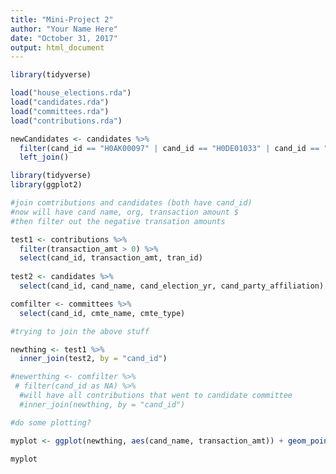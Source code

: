```yaml
---
title: "Mini-Project 2"
author: "Your Name Here"
date: "October 31, 2017"
output: html_document
---
```


```r
library(tidyverse)
```


```r
load("house_elections.rda")
load("candidates.rda")
load("committees.rda")
load("contributions.rda")
```

```r
newCandidates <- candidates %>%
  filter(cand_id == "H0AK00097" | cand_id == "H0DE01033" | cand_id == "H0MT00074" | cand_id == "H0ND00135" | cand_id == "H0ND01026") %>%
  left_join()
```

```r
library(tidyverse)
library(ggplot2)
```

```r
#join comtributions and candidates (both have cand_id)
#now will have cand name, org, transaction amount $
#then filter out the negative transation amounts 

test1 <- contributions %>%
  filter(transaction_amt > 0) %>%
  select(cand_id, transaction_amt, tran_id)
  
test2 <- candidates %>%
  select(cand_id, cand_name, cand_election_yr, cand_party_affiliation)

comfilter <- committees %>%
  select(cand_id, cmte_name, cmte_type)

```
```r
#trying to join the above stuff 

newthing <- test1 %>%
  inner_join(test2, by = "cand_id")

#newerthing <- comfilter %>% 
 # filter(cand_id as NA) %>%
  #will have all contributions that went to candidate committee
  #inner_join(newthing, by = "cand_id")
```

```r
#do some plotting? 

myplot <- ggplot(newthing, aes(cand_name, transaction_amt)) + geom_point()

myplot
```

